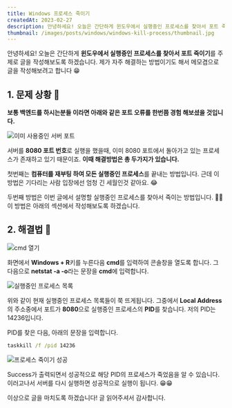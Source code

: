 ```yaml
---
title: Windows 프로세스 죽이기
createdAt: 2023-02-27
description: 안녕하세요! 오늘은 간단하게 윈도우에서 실행중인 프로세스를 찾아서 포트 죽이기를 주제로 글을 작성해보도록 하겠습니다.
thumbnail: /images/posts/windows/windows-kill-process/thumbnail.jpg
---
```


안녕하세요! 오늘은 간단하게 **윈도우에서 실행중인 프로세스를 찾아서 포트 죽이기**를 주제로 글을 작성해보도록 하겠습니다. 제가 자주 해결하는 방법이기도 해서 메모겸으로 글을 작성해보려고 합니다 😁

## 1. 문제 상황 🤨

**보통 백엔드를 하시는분들 이라면 아래와 같은 포트 오류를 한번쯤 경험 해보셨을 것입니다.**

![이미 사용중인 서버 포트](/images/posts/windows/windows-kill-process/already-use-port.png)

서버를 **8080 포트 번호**로 실행을 했을때, 이미 8080 포트에서 돌아가고 있는 프로세스가 존재하고 있기 때문이죠. **이때 해결방법은 총 두가지가 있습니다.**

첫번째는 **컴퓨터를 재부팅 하여 모든 실행중인 프로세스**를 끝내는 방법입니다. 근데 이 방법은 기다리는 사람 입장에선 엄청 긴 세월인것 같아요. 😂

두번째 방법은 이번 글에서 설명할 실행중인 프로세스를 찾아서 죽이는 방법입니다. 🎃🎃 이 방법은 아래의 섹션에서 작성해보도록 하겠습니다.

## 2. 해결법 🎃

![cmd 열기](/images/posts/windows/windows-kill-process/open-terminal.png)

화면에서 **Windows + R**키를 누른다음 **cmd**를 입력하여 콘솔창을 열도록 합니다.
그 다음으로 **netstat -a -o**라는 문장을 **cmd**에 입력합니다.

![실행중인 프로세스 목록](/images/posts/windows/windows-kill-process/process-list.png)

위와 같이 현재 실행중인 프로세스 목록들이 쭉 뜨게됩니다. 그중에서 **Local Address**의 주소중에서 포트가 **8080**으로 실행중인 프로세스의 **PID**를 찾습니다. 저의 PID는 14236입니다.

PID를 찾은 다음, 아래의 문장을 입력합니다.

```cmd
taskkill /f /pid 14236
```

![프로세스 죽이기 성공](/images/posts/windows/windows-kill-process/kill-success.png)

Success가 출력되면서 성공적으로 해당 PID의 프로세스가 죽었음을 알 수 있습니다. 이러고나서 서버를 다시 실행하면 성공적으로 실행이 됩니다. 😁😁

이상으로 글을 마치도록 하겠습니다! 글 읽어주셔서 감사합니다.
